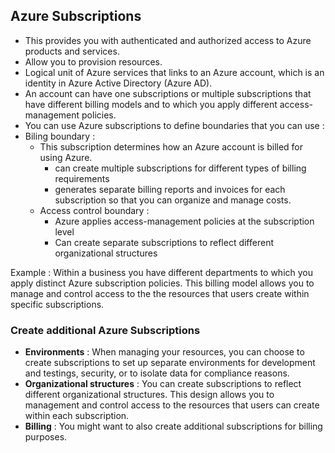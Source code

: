 
## Azure Subscriptions

- This provides you with authenticated and authorized access to Azure products and services.
- Allow you to provision resources.
- Logical unit of Azure services that links to an Azure account, which is an identity in Azure Active Directory (Azure AD).
- An account can have one subscriptions or multiple subscriptions that have different billing models and to which you apply different access-management policies.
- You can use Azure subscriptions to define boundaries that you can use : 
- Biling boundary : 
    - This subscription determines how an Azure account is billed for using Azure.
        - can create multiple subscriptions for different types of billing requirements
        - generates separate billing reports and invoices for each subscription so that you can organize and manage costs.
    - Access control boundary : 
        - Azure applies access-management policies at the subscription level
        - Can create separate subscriptions to reflect different organizational structures
<Callout type="info" emoji="ℹ️">
  Example : Within a business you have different departments to which you apply distinct Azure subscription policies. This billing model allows you to manage and control access to the the resources that users create within specific subscriptions. 
</Callout>

### Create additional Azure Subscriptions

- <b>Environments</b> : When managing your resources, you can choose to create subscriptions to set up separate environments for development and testings, security, or to isolate data for compliance reasons.
- <b>Organizational structures</b> : You can create subscriptions to reflect different organizational structures. This design allows you to management and control access to the resources that users can create within each subscription.
- <b>Billing</b> : You might want to also create additional subscriptions for billing purposes.